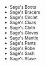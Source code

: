 - <WowHeadItem id="6612">Sage's Boots</WonderfulHeadItem>
- <WowHeadItem id="6613">Sage's Bracers</WonderfulHeadItem>
- <WowHeadItem id="10288">Sage's Circlet</WonderfulHeadItem>
- <WowHeadItem id="6614">Sage's Cloak</WonderfulHeadItem>
- <WowHeadItem id="6609">Sage's Cloth</WonderfulHeadItem>
- <WowHeadItem id="6615">Sage's Gloves</WonderfulHeadItem>
- <WowHeadItem id="6617">Sage's Mantle</WonderfulHeadItem>
- <WowHeadItem id="6616">Sage's Pants</WonderfulHeadItem>
- <WowHeadItem id="6610">Sage's Robe</WonderfulHeadItem>
- <WowHeadItem id="6611">Sage's Sash</WonderfulHeadItem>
- <WowHeadItem id="15934">Sage's Stave</WonderfulHeadItem>